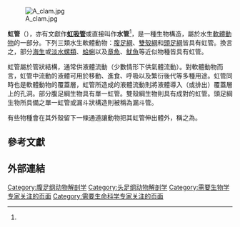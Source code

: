 {{multiple issues|
{{expand english|time=2010-05-15T13:19:06+00:00}}
{{expert|1=生物学|time=2010-05-15T13:19:06+00:00}}}}
[[File:A_clam.jpg|thumb]]

'''虹管'''（{{lang|en|Siphon}}），亦有文獻作'''[[虹吸管|虹吸管]]'''或直接叫作'''水管'''<ref name="ecojournals" />，是一種生物構造，屬於水生[[軟體動物|軟體動物]]的一部分。下列三類水生軟體動物：[[腹足綱|腹足綱]]、[[雙殼綱|雙殼綱]]和[[頭足綱|頭足綱]]皆具有虹管。換言之，部分[[海螺|海生]]或[[田螺|淡水螺類]]、[[蛤蜊|蛤蜊]]以及[[章魚|章魚]]、[[魷魚|魷魚]]等近似物種皆具有虹管。

虹管屬於管狀結構，通常供液體流動（少數情形下供氣體流動）。對軟體動物而言，虹管中流動的液體可用於移動、進食、呼吸以及繁衍後代等多種用途。虹管同時也是軟體動物的覆蓋層，虹管所造成的液體流動則將液體導入（或排出）覆蓋層上的孔洞。部分腹足綱生物具有單一虹管。雙殼綱生物則具有成對的虹管。頭足綱生物所具備之單一虹管或漏斗狀構造則被稱為漏斗管。

有些物種會在其外殼留下一條通道讓動物把其虹管伸出體外，稱之為{{link-en|水管溝|Siphonal canal}}{{r |shelldoc_000172}}。

==參考文獻==
{{reflist |refs=
<ref name="ecojournals">{{cite journal
 |url=http://www.ecojournals.org/cn/simple_view_abstract.aspx?pcid=E62459D214FD64A3C8082E4ED1ABABED5711027BBBDDD35B&cid=DA72A78627FE64EAA572951EA05D274A&jid=A975C3FD98B4F61C37E720C826C429CE&aid=DF092EF1C069C33E5C480F6BDAFF76AF&yid=37904DC365DD7266&vid=96C778EE049EE47D&iid=38B194292C032A66&sid=10F298ED9F164662&eid=74011071555EB4E5&referenced_num=1&reference_num=0
 |author1=[[劉永_(生物學家)|刘永]]
 |author2=[[梁飞龙|梁飞龙]]
 |author3=[[毛勇|毛勇]]
 |author4=[[余祥勇|余祥勇]]
 |title=施氏獭蛤人工育苗技术的研究
 |year=2006年
 |journal=《[[广东海洋大学学报|广东海洋大学学报]]》
 |volume=第26卷
 |issue=第3期
 |accessdate=2017-01-25
 |language=zh-hans
 |author=
 |archive-url=https://web.archive.org/web/20170202034656/http://www.ecojournals.org/cn/simple_view_abstract.aspx?pcid=E62459D214FD64A3C8082E4ED1ABABED5711027BBBDDD35B&cid=DA72A78627FE64EAA572951EA05D274A&jid=A975C3FD98B4F61C37E720C826C429CE&aid=DF092EF1C069C33E5C480F6BDAFF76AF&yid=37904DC365DD7266&vid=96C778EE049EE47D&iid=38B194292C032A66&sid=10F298ED9F164662&eid=74011071555EB4E5&referenced_num=1&reference_num=0
 |archive-date=2017-02-02
 |dead-url=yes
 }}</ref>
<ref name="shelldoc_000172">{{shelldoc_000172}}</ref>
}}

==外部連結==
[[Category:腹足纲动物解剖学|Category:腹足纲动物解剖学]]
[[Category:头足纲动物解剖学|Category:头足纲动物解剖学]]
[[Category:需要生物学专家关注的页面|Category:需要生物学专家关注的页面]]
[[Category:需要生命科学专家关注的页面|Category:需要生命科学专家关注的页面]]